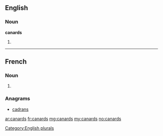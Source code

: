 ==English==

===Noun===
'''canards'''

# {{plural of|canard}}

[[Category:English plurals]]

----

==French==

===Noun===
{{head|fr|plural}} {{m|p}}

# {{plural of|canard|lang=fr}}

===Anagrams===
* [[cadrans#French|cadrans]]

[[ar:canards]]
[[fr:canards]]
[[mg:canards]]
[[my:canards]]
[[no:canards]]